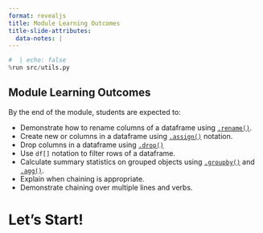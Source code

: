 ```yaml
---
format: revealjs
title: Module Learning Outcomes
title-slide-attributes:
  data-notes: |
---
```


```python
#  | echo: false
%run src/utils.py
```

## Module Learning Outcomes

By the end of the module, students are expected to:

- Demonstrate how to rename columns of a dataframe using [`.rename()`](https://pandas.pydata.org/pandas-docs/stable/reference/api/pandas.DataFrame.rename.html).
- Create new or columns in a dataframe using [`.assign()`](https://pandas.pydata.org/pandas-docs/stable/reference/api/pandas.DataFrame.assign.html) notation.
- Drop columns in a dataframe using [`.drop()`](https://pandas.pydata.org/pandas-docs/stable/reference/api/pandas.DataFrame.drop.html)
- Use `df[]` notation to filter rows of a dataframe.
- Calculate summary statistics on grouped objects using [`.groupby()`](https://pandas.pydata.org/pandas-docs/stable/reference/api/pandas.DataFrame.groupby.html) and [`.agg()`](https://pandas.pydata.org/pandas-docs/stable/reference/api/pandas.DataFrame.agg.html).
- Explain when chaining is appropriate.
- Demonstrate chaining over multiple lines and verbs.


# Let's Start!
